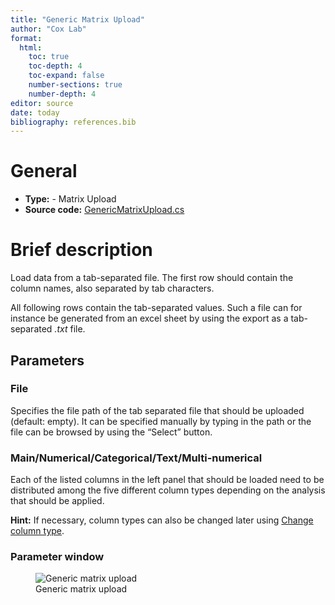 ```yaml
---
title: "Generic Matrix Upload"
author: "Cox Lab"
format: 
  html:
    toc: true
    toc-depth: 4
    toc-expand: false
    number-sections: true
    number-depth: 4
editor: source
date: today
bibliography: references.bib
---
```


# General

  * **Type:** - Matrix Upload
  * **Source code:** [GenericMatrixUpload.cs](https://github.com/JurgenCox/perseus-plugins/blob/master/PerseusPluginLib/Load/GenericMatrixUpload.cs)

# Brief description

Load data from a tab-separated file. The first row should contain the column names, also separated by tab characters. 

All following rows contain the tab-separated values. Such a file can for instance be generated from an excel sheet by using the export as a tab-separated _.txt_ file.


```{=html}
<!-- This comment and the line above it must be preserved when editing this file!
The recommended sections are these, but they may be changed on a case by case basis.
===== Detailed description =====
===== Parameters =====
===== Theoretical background =====
===== Examples =====
Make changes only below this line! -->
```
## Parameters

### File

Specifies the file path of the tab separated file that should be uploaded (default: empty). It can be specified manually by typing in the path or the file can be browsed by using the "Select" button.

### Main/Numerical/Categorical/Text/Multi-numerical

Each of the listed columns in the left panel that should be loaded need to be distributed among the five different column types depending on the analysis that should be applied.

**Hint:** If necessary, column types can also be changed later using [Change column type](changecolumntype.html).

### Parameter window

![ Generic matrix upload](images/generic_matrix_upload-edited.png)

